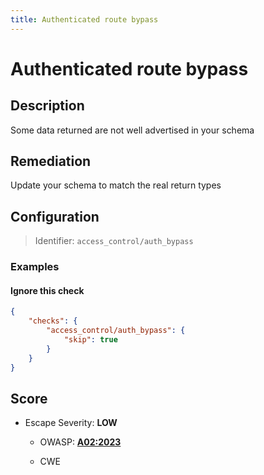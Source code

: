 ```yaml
---
title: Authenticated route bypass
---
```


# Authenticated route bypass

## Description

Some data returned are not well advertised in your schema


## Remediation

Update your schema to match the real return types



## Configuration

> Identifier: `access_control/auth_bypass`



### Examples



#### Ignore this check

```json
{
    "checks": {
        "access_control/auth_bypass": {
            "skip": true
        }
    }
}
```




## Score

- Escape Severity: **<span className="low-severity">LOW</span>**
  - OWASP: **[A02:2023](https://github.com/OWASP/API-Security/blob/master/editions/2023/en/0xa2-broken-authentication.md)**
  
  - CWE
  
  
  






